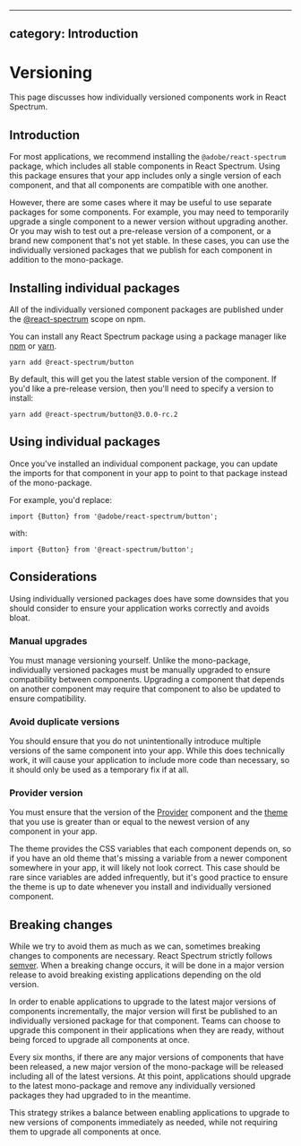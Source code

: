 <!-- Copyright 2020 Adobe. All rights reserved.
This file is licensed to you under the Apache License, Version 2.0 (the "License");
you may not use this file except in compliance with the License. You may obtain a copy
of the License at http://www.apache.org/licenses/LICENSE-2.0
Unless required by applicable law or agreed to in writing, software distributed under
the License is distributed on an "AS IS" BASIS, WITHOUT WARRANTIES OR REPRESENTATIONS
OF ANY KIND, either express or implied. See the License for the specific language
governing permissions and limitations under the License. -->


---
category: Introduction
---

# Versioning

This page discusses how individually versioned components work in React Spectrum.

## Introduction

For most applications, we recommend installing the `@adobe/react-spectrum`
package, which includes all stable components in React Spectrum. Using this
package ensures that your app includes only a single version of each component,
and that all components are compatible with one another.

However, there are some cases where it may be useful to use separate
packages for some components. For example, you may need to temporarily upgrade a 
single component to a newer version without upgrading another. Or you may wish to
test out a pre-release version of a component, or a brand new component that's not
yet stable. In these cases, you can use the individually versioned packages that
we publish for each component in addition to the mono-package.

## Installing individual packages

All of the individually versioned component packages are published under the 
[@react-spectrum](https://www.npmjs.com/org/react-spectrum) scope on npm.

You can install any React Spectrum package using a package manager like 
[npm](https://docs.npmjs.com/cli/npm) or [yarn](https://classic.yarnpkg.com/lang/en/).

```
yarn add @react-spectrum/button
```

By default, this will get you the latest stable version of the component.
If you'd like a pre-release version, then you'll need to specify a version
to install:

```
yarn add @react-spectrum/button@3.0.0-rc.2
```

## Using individual packages

Once you've installed an individual component package, you can update the imports
for that component in your app to point to that package instead of the mono-package.

For example, you'd replace:

```tsx
import {Button} from '@adobe/react-spectrum/button';
```

with:

```tsx
import {Button} from '@react-spectrum/button';
```

## Considerations

Using individually versioned packages does have some downsides that you should consider
to ensure your application works correctly and avoids bloat.

### Manual upgrades

You must manage versioning yourself. Unlike the mono-package, individually
versioned packages must be manually upgraded to ensure compatibility between
components. Upgrading a component that depends on another component may require
that component to also be updated to ensure compatibility.

### Avoid duplicate versions

You should ensure that you do not unintentionally introduce multiple versions of 
the same component into your app. While this does technically work, it will 
cause your application to include more code than necessary, so it should only 
be used as a temporary fix if at all.

### Provider version

You must ensure that the version of the [Provider](Provider.html) component
and the [theme](theming.html) that you use is greater than or equal to the 
newest version of any component in your app.

The theme provides the CSS variables that each component depends on, so if you
have an old theme that's missing a variable from a newer component somewhere 
in your app, it will likely not look correct. This case should be rare since 
variables are added infrequently, but it's good practice to ensure the theme 
is up to date whenever you install and individually versioned component.

## Breaking changes

While we try to avoid them as much as we can, sometimes breaking changes to 
components are necessary. React Spectrum strictly follows [semver](https://semver.org).
When a breaking change occurs, it will be done in a major version release
to avoid breaking existing applications depending on the old version.

In order to enable applications to upgrade to the latest major versions
of components incrementally, the major version will first be
published to an individually versioned package for that component.
Teams can choose to upgrade this component in their applications
when they are ready, without being forced to upgrade all components at once.

Every six months, if there are any major versions of components that have been released,
a new major version of the mono-package will be released including all of
the latest versions. At this point, applications should upgrade to the latest
mono-package and remove any individually versioned packages they had upgraded
to in the meantime.

This strategy strikes a balance between enabling applications to upgrade to
new versions of components immediately as needed, while not requiring them to upgrade
all components at once.
